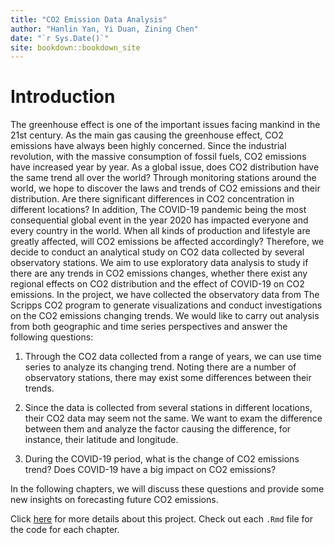 ```yaml
--- 
title: "CO2 Emission Data Analysis"
author: "Hanlin Yan, Yi Duan, Zining Chen"
date: "`r Sys.Date()`"
site: bookdown::bookdown_site
---
```


# Introduction
The greenhouse effect is one of the important issues facing mankind in the 21st century. As the main gas causing the greenhouse effect, CO2 emissions have always been highly concerned. Since the industrial revolution, with the massive consumption of fossil fuels, CO2 emissions have increased year by year. As a global issue, does CO2 distribution have the same trend all over the world? Through monitoring stations around the world, we hope to discover the laws and trends of CO2 emissions and their distribution. Are there significant differences in CO2 concentration in different locations? In addition, The COVID-19 pandemic being the most consequential global event in the year 2020 has impacted everyone and every country in the world. When all kinds of production and lifestyle are greatly affected, will CO2 emissions be affected accordingly? Therefore, we decide to conduct an analytical study on CO2 data collected by several observatory stations. We aim to use exploratory data analysis to study if there are any trends in CO2 emissions changes, whether there exist any regional effects on CO2 distribution and the effect of COVID-19 on CO2 emissions.
In the project, we have collected the observatory data from The Scripps CO2 program to generate visualizations and conduct investigations on the CO2 emissions changing trends. We would like to carry out analysis from both geographic and time series perspectives and answer the following questions:

1) Through the CO2 data collected from a range of years, we can use time series to analyze its changing trend. Noting there are a number of observatory stations, there may exist some differences between their trends. 

2) Since the data is collected from several stations in different locations, their CO2 data may seem not the same. We want to exam the difference between them and analyze the factor causing the difference, for instance, their latitude and longitude.

3) During the COVID-19 period, what is the change of CO2 emissions trend? Does COVID-19 have a big impact on CO2 emissions?

In the following chapters, we will discuss these questions and provide some new insights on forecasting future CO2 emissions.

Click [here](https://github.com/yhlpkucu/CO2DataAnalysis) for more details about this project. Check out each `.Rmd` file for the code for each chapter.